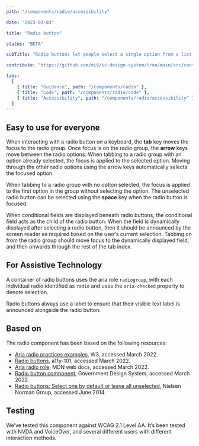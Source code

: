 ```yaml
---
path: "/components/radio/accessibility"

date: "2023-02-03"

title: "Radio button"

status: "BETA"

subTitle: "Radio buttons let people select a single option from a list."

contribute: "https://github.com/mi6/ic-design-system/tree/main/src/content/structured/components/radio"

tabs:
  [
    { title: "Guidance", path: "/components/radio" },
    { title: "Code", path: "/components/radio/code" },
    { title: "Accessibility", path: "/components/radio/accessibility" },
  ]
---
```


## Easy to use for everyone

When interacting with a radio button on a keyboard, the **tab** key moves the focus to the radio group. Once focus is on the radio group, the **arrow** keys move between the radio options. When tabbing to a radio group with an option already selected, the focus is applied to the selected option. Moving through the other radio options using the arrow keys automatically selects the focused option.

When tabbing to a radio group with no option selected, the focus is applied to the first option in the group without selecting the option. The unselected radio button can be selected using the **space** key when the radio button is focused.

When conditional fields are displayed beneath radio buttons, the conditional field acts as the child of the radio button. When the field is dynamically displayed after selecting a radio button, then it should be announced by the screen reader as required based on the user’s current selection. Tabbing on from the radio group should move focus to the dynamically displayed field, and then onwards through the rest of the tab index.

## For Assistive Technology

A container of radio buttons uses the aria role `radiogroup`, with each individual radio identified as `radio` and uses the `aria-checked` property to denote selection.

Radio buttons always use a label to ensure that their visible text label is announced alongside the radio button.

## Based on

The radio component has been based on the following resources:

- [Aria radio practices examples](https://www.w3.org/TR/2016/WD-wai-aria-practices-1.1-20160317/examples/radio/radio.html), W3, accessed March 2022.
- [Radio buttons](https://www.a11y-101.com/development/radio-buttons), a11y-101, accessed March 2022.
- [Aria radio role](https://developer.mozilla.org/en-US/docs/Web/Accessibility/ARIA/Roles/radio_role#keyboard_interactions), MDN web docs, accessed March 2022.
- [Radio button component](https://design-system.service.gov.uk/components/radios/), Government Design System, accessed March 2022.
- [Radio buttons: Select one by default or leave all unselected](https://www.nngroup.com/articles/radio-buttons-default-selection/), Nielsen Norman Group, accessed June 2014.

## Testing

We’ve tested this component against WCAG 2.1 Level AA. It’s been tested with NVDA and VoiceOver, and several different users with different interaction methods.
